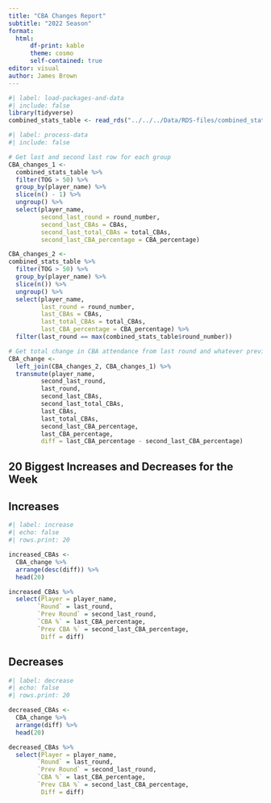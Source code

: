 ```yaml
---
title: "CBA Changes Report"
subtitle: "2022 Season"
format:
  html:
      df-print: kable
      theme: cosmo
      self-contained: true
editor: visual
author: James Brown
---
```


```r
#| label: load-packages-and-data
#| include: false
library(tidyverse)
combined_stats_table <- read_rds("../../../Data/RDS-files/combined_stats_table_2022.rds")
```

```r
#| label: process-data
#| include: false

# Get last and second last row for each group
CBA_changes_1 <-
  combined_stats_table %>%
  filter(TOG > 50) %>%
  group_by(player_name) %>%
  slice(n() - 1) %>%
  ungroup() %>%
  select(player_name,
         second_last_round = round_number,
         second_last_CBAs = CBAs,
         second_last_total_CBAs = total_CBAs,
         second_last_CBA_percentage = CBA_percentage)

CBA_changes_2 <-
combined_stats_table %>%
  filter(TOG > 50) %>%
  group_by(player_name) %>%
  slice(n()) %>%
  ungroup() %>%
  select(player_name,
         last_round = round_number,
         last_CBAs = CBAs,
         last_total_CBAs = total_CBAs,
         last_CBA_percentage = CBA_percentage) %>%
  filter(last_round == max(combined_stats_table$round_number))

# Get total change in CBA attendance from last round and whatever previously played game was
CBA_change <-
  left_join(CBA_changes_2, CBA_changes_1) %>%
  transmute(player_name,
         second_last_round,
         last_round,
         second_last_CBAs,
         second_last_total_CBAs,
         last_CBAs,
         last_total_CBAs,
         second_last_CBA_percentage,
         last_CBA_percentage,
         diff = last_CBA_percentage - second_last_CBA_percentage)

```

## 20 Biggest Increases and Decreases for the Week

::: panel-tabset
## Increases

```r
#| label: increase
#| echo: false
#| rows.print: 20

increased_CBAs <-
  CBA_change %>%
  arrange(desc(diff)) %>%
  head(20)

increased_CBAs %>%
  select(Player = player_name,
        `Round` = last_round,
        `Prev Round` = second_last_round,
        `CBA %` = last_CBA_percentage,
        `Prev CBA %` = second_last_CBA_percentage,
         Diff = diff)
```

## Decreases

```r
#| label: decrease
#| echo: false
#| rows.print: 20

decreased_CBAs <-
  CBA_change %>%
  arrange(diff) %>%
  head(20)

decreased_CBAs %>%
  select(Player = player_name,
        `Round` = last_round,
        `Prev Round` = second_last_round,
        `CBA %` = last_CBA_percentage,
        `Prev CBA %` = second_last_CBA_percentage,
         Diff = diff)
```
:::
